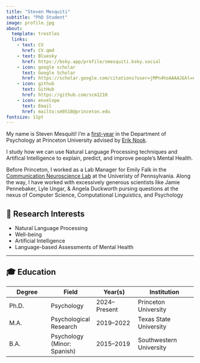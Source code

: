 ```yaml
---
title: "Steven Mesquiti"
subtitle: "PhD Student"
image: profile.jpg
about:
  template: trestles
  links:
    - text: CV
      href: CV.qmd
    - text: Bluesky
      href: https://bsky.app/profile/smesquiti.bsky.social
    - icon: google scholar
      text: Google Scholar
      href: https://scholar.google.com/citations?user=jMPn4hoAAAAJ&hl=en&inst=10749622055976013885
    - icon: github
      text: GitHub
      href: https://github.com/scm1210
    - icon: envelope
      text: Email
      href: mailto:sm9518@princeton.edu
fontsize: 11pt
---
```


My name is Steven Mesquiti! I'm a [first-year](https://lemolab.princeton.edu/people/steven-mesquiti) in the Department of Psychology at Princeton University advised by [Erik Nook](https://lemolab.princeton.edu/people/erik-c-nook-phd).

I study how we can use Natural Language Processing techniques and Artifical Intelligence to explain, predict, and improve people's Mental Health.

Before Princeton, I worked as a Lab Manager for Emily Falk in the [Communication Neuroscience Lab](https://www.asc.upenn.edu/research/centers/communication-neuroscience-lab) at the Univeristy of Pennsylvania. Along the way, I have worked with excessively generous scientists like Jamie Pennebaker, Lyle Ungar, & Angela Duckworth pursing questions at the nexus of Computer Science, Computational Linguistics, and Psychology

## 🧠 Research Interests

-   Natural Language Processing
-   Well-being
-   Artificial Intelligence
-   Language-based Assessments of Mental Health

------------------------------------------------------------------------

## 🎓 Education

| Degree | Field                       | Year(s)      | Institution             |
|-----------------|-----------------|-----------------|-----------------------|
| Ph.D.  | Psychology                  | 2024–Present | Princeton University    |
| M.A.   | Psychological Research      | 2019–2022    | Texas State University  |
| B.A.   | Psychology (Minor: Spanish) | 2015–2019    | Southwestern University |
